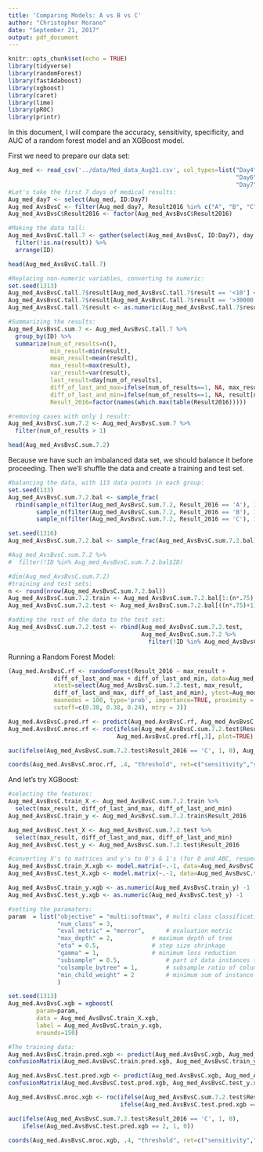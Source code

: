 ```yaml
---
title: 'Comparing Models: A vs B vs C'
author: "Christopher Morano"
date: "September 21, 2017"
output: pdf_document
---
```


```r
knitr::opts_chunk$set(echo = TRUE)
library(tidyverse)
library(randomForest)
library(fastAdaboost)
library(xgboost)
library(caret)
library(lime)
library(pROC)
library(printr)
```

In this document, I will compare the accuracy, sensitivity, specificity, and AUC of a random forest model and an XGBoost model.  

First we need to prepare our data set:

```r
Aug_med <- read_csv('../data/Med_data_Aug21.csv', col_types=list("Day4"=col_character(), 
                                                                 "Day6"=col_character(),
                                                                 "Day7"=col_character()))
#Let's take the first 7 days of medical results:
Aug_med_day7 <- select(Aug_med, ID:Day7)
Aug_med_AvsBvsC <- filter(Aug_med_day7, Result2016 %in% c("A", "B", "C"))
Aug_med_AvsBvsC$Result2016 <- factor(Aug_med_AvsBvsC$Result2016)

#Making the data tall:
Aug_med_AvsBvsC.tall.7 <- gather(select(Aug_med_AvsBvsC, ID:Day7), day, result, Day1:Day7) %>% 
  filter(!is.na(result)) %>% 
  arrange(ID)

head(Aug_med_AvsBvsC.tall.7)
```

```r
#Replacing non-numeric variables, converting to numeric:
set.seed(1313)
Aug_med_AvsBvsC.tall.7$result[Aug_med_AvsBvsC.tall.7$result == '<10'] <- round(runif(10, 1, 9))
Aug_med_AvsBvsC.tall.7$result[Aug_med_AvsBvsC.tall.7$result == '>30000'] <- '30001'
Aug_med_AvsBvsC.tall.7$result <- as.numeric(Aug_med_AvsBvsC.tall.7$result)

#Summarizing the results:
Aug_med_AvsBvsC.sum.7 <- Aug_med_AvsBvsC.tall.7 %>% 
  group_by(ID) %>% 
  summarize(num_of_results=n(),
            min_result=min(result),
            mean_result=mean(result),
            max_result=max(result),
            var_result=var(result),
            last_result=day[num_of_results],
            diff_of_last_and_max=ifelse(num_of_results==1, NA, max_result-result[num_of_results]),
            diff_of_last_and_min=ifelse(num_of_results==1, NA, result[num_of_results]-min_result),
            Result_2016=factor(names(which.max(table(Result2016)))))

#removing cases with only 1 result:
Aug_med_AvsBvsC.sum.7.2 <- Aug_med_AvsBvsC.sum.7 %>% 
  filter(num_of_results > 1)

head(Aug_med_AvsBvsC.sum.7.2)
```

Because we have such an imbalanced data set, we should balance it before proceeding.  Then we'll shuffle the data and create a training and test set.  

```r
#balancing the data, with 113 data points in each group:
set.seed(133)
Aug_med_AvsBvsC.sum.7.2.bal <- sample_frac(
  rbind(sample_n(filter(Aug_med_AvsBvsC.sum.7.2, Result_2016 == 'A'), 113),
        sample_n(filter(Aug_med_AvsBvsC.sum.7.2, Result_2016 == 'B'), 113),
        sample_n(filter(Aug_med_AvsBvsC.sum.7.2, Result_2016 == 'C'), 113)))

set.seed(1316)
Aug_med_AvsBvsC.sum.7.2.bal <- sample_frac(Aug_med_AvsBvsC.sum.7.2.bal)  #339 rows

#Aug_med_AvsBvsC.sum.7.2 %>% 
#  filter(!ID %in% Aug_med_AvsBvsC.sum.7.2.bal$ID)

#dim(Aug_med_AvsBvsC.sum.7.2)
#training and test sets:
n <- round(nrow(Aug_med_AvsBvsC.sum.7.2.bal))
Aug_med_AvsBvsC.sum.7.2.train <- Aug_med_AvsBvsC.sum.7.2.bal[1:(n*.75),]
Aug_med_AvsBvsC.sum.7.2.test <- Aug_med_AvsBvsC.sum.7.2.bal[((n*.75)+1):n,]

#adding the rest of the data to the test set:
Aug_med_AvsBvsC.sum.7.2.test <- rbind(Aug_med_AvsBvsC.sum.7.2.test,
                                      Aug_med_AvsBvsC.sum.7.2 %>% 
                                        filter(!ID %in% Aug_med_AvsBvsC.sum.7.2.bal$ID))

```

Running a Random Forest Model:

```r
(Aug_med.AvsBvsC.rf <- randomForest(Result_2016 ~ max_result +
             diff_of_last_and_max + diff_of_last_and_min, data=Aug_med_AvsBvsC.sum.7.2.train,
             xtest=select(Aug_med_AvsBvsC.sum.7.2.test, max_result,
             diff_of_last_and_max, diff_of_last_and_min), ytest=Aug_med_AvsBvsC.sum.7.2.test$Result_2016,
             maxnodes = 100, type='prob', importance=TRUE, proximity = TRUE, keep.forest=TRUE,
             cutoff=c(0.38, 0.38, 0.24), mtry = 3))
```

```r
Aug_med.AvsBvsC.pred.rf <- predict(Aug_med.AvsBvsC.rf, Aug_med_AvsBvsC.sum.7.2.test, type='prob')
Aug_med.AvsBvsC.mroc.rf <- roc(ifelse(Aug_med_AvsBvsC.sum.7.2.test$Result_2016 == 'C', 1, 0), 
                               Aug_med.AvsBvsC.pred.rf[,3], plot=TRUE)
```

```r
auc(ifelse(Aug_med_AvsBvsC.sum.7.2.test$Result_2016 == 'C', 1, 0), Aug_med.AvsBvsC.pred.rf[,3])
```

```r
coords(Aug_med.AvsBvsC.mroc.rf, .4, "threshold", ret=c("sensitivity","specificity","ppv","npv"))
```

And let's try XGBoost:

```r
#selecting the features:
Aug_med_AvsBvsC.train_X <- Aug_med_AvsBvsC.sum.7.2.train %>% 
  select(max_result, diff_of_last_and_max, diff_of_last_and_min)
Aug_med_AvsBvsC.train_y <- Aug_med_AvsBvsC.sum.7.2.train$Result_2016

Aug_med_AvsBvsC.test_X <- Aug_med_AvsBvsC.sum.7.2.test %>% 
  select(max_result, diff_of_last_and_max, diff_of_last_and_min)
Aug_med_AvsBvsC.test_y <- Aug_med_AvsBvsC.sum.7.2.test$Result_2016

#converting X's to matrices and y's to 0's & 1's (for 0 and ABC, respectively):
Aug_med_AvsBvsC.train_X.xgb <- model.matrix(~.-1, data=Aug_med_AvsBvsC.train_X)
Aug_med_AvsBvsC.test_X.xgb <- model.matrix(~.-1, data=Aug_med_AvsBvsC.test_X)

Aug_med_AvsBvsC.train_y.xgb <- as.numeric(Aug_med_AvsBvsC.train_y) -1
Aug_med_AvsBvsC.test_y.xgb <- as.numeric(Aug_med_AvsBvsC.test_y) -1
```

```r
#setting the paramaters:
param  = list("objective" = "multi:softmax", # multi class classification
              "num_class" = 3,
              "eval_metric" = "merror",  	 # evaluation metric 
              "max_depth" = 2,    		 # maximum depth of tree 
              "eta" = 0.5,    			 # step size shrinkage 
              "gamma" = 1,    			 # minimum loss reduction 
              "subsample" = 0.5,    		 # part of data instances to grow tree 
              "colsample_bytree" = 1, 		 # subsample ratio of columns when constructing each tree 
              "min_child_weight" = 2  		 # minimum sum of instance weight needed in a child 
              )
```

```r
set.seed(1313)
Aug_med.AvsBvsC.xgb = xgboost(
		param=param,
		data = Aug_med_AvsBvsC.train_X.xgb,
		label = Aug_med_AvsBvsC.train_y.xgb,
		nrounds=150)

#The training data:
Aug_med.AvsBvsC.train.pred.xgb <- predict(Aug_med.AvsBvsC.xgb, Aug_med_AvsBvsC.train_X.xgb)
confusionMatrix(Aug_med.AvsBvsC.train.pred.xgb, Aug_med_AvsBvsC.train_y.xgb)
```

```r
Aug_med.AvsBvsC.test.pred.xgb <- predict(Aug_med.AvsBvsC.xgb, Aug_med_AvsBvsC.test_X.xgb)
confusionMatrix(Aug_med.AvsBvsC.test.pred.xgb, Aug_med_AvsBvsC.test_y.xgb)
```

```r
Aug_med.AvsBvsC.mroc.xgb <- roc(ifelse(Aug_med_AvsBvsC.sum.7.2.test$Result_2016 == 'C', 1, 0),
                                ifelse(Aug_med.AvsBvsC.test.pred.xgb == 2, 1, 0), plot=TRUE)
```

```r
auc(ifelse(Aug_med_AvsBvsC.sum.7.2.test$Result_2016 == 'C', 1, 0),
    ifelse(Aug_med.AvsBvsC.test.pred.xgb == 2, 1, 0))
```

```r
coords(Aug_med.AvsBvsC.mroc.xgb, .4, "threshold", ret=c("sensitivity","specificity","ppv","npv"))
```

